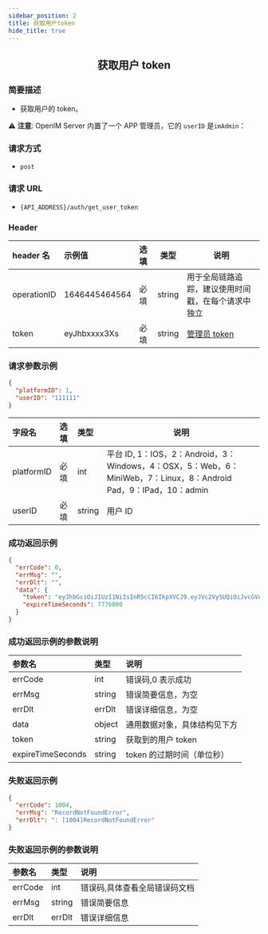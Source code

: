 ```yaml
---
sidebar_position: 2
title: 获取用户token
hide_title: true
---
```


<center>

## 获取用户 token

</center>

### 简要描述

- 获取用户的 token。

⚠️ **注意**: OpenIM Server 内置了一个 APP 管理员，它的 `userID` 是`imAdmin`：

### 请求方式

- `post`

### 请求 URL

- `{API_ADDRESS}/auth/get_user_token`

### Header

| header 名   | 示例值        | 选填 | 类型   | 说明                         |
| :---------- | :------------ | :--- | ------ | ---------------------------- |
| operationID | 1646445464564 | 必填 | string | 用于全局链路追踪，建议使用时间戳，在每个请求中独立 |
| token       | eyJhbxxxx3Xs  | 必填 | string | [管理员 token](docs/restapi/apis/authenticationManagement/getToken.mdx)                 |

### 请求参数示例

```json
{
  "platformID": 1,
  "userID": "111111"
}
```

| 字段名     | 选填 | 类型   | 说明                                                                                                              |
| :--------- | :--- | :----- | ----------------------------------------------------------------------------------------------------------------- |
| platformID | 必填 | int    | 平台 ID, 1：IOS，2：Android，3：Windows，4：OSX，5：Web，6：MiniWeb，7：Linux，8：Android Pad，9：IPad，10：admin |
| userID     | 必填 | string | 用户 ID                                                                                                           |

### 成功返回示例

```json
{
  "errCode": 0,
  "errMsg": "",
  "errDlt": "",
  "data": {
    "token": "eyJhbGciOiJIUzI1NiIsInR5cCI6IkpXVCJ9.eyJVc2VySUQiOiJvcGVuSU1BZG1pbiIsIlBsYXRmb3JtSUQiOjEsImV4cCI6MTY5Njc1NDgwNSwibmJmIjoxNjg4OTc4NTA1LCJpYXQiOjE2ODg5Nzg4MDV9.SAu86X3PzfYjtjBeYA4vZefNr1IiFKRgg12FeiXSm14",
    "expireTimeSeconds": 7776000
  }
}
```

### 成功返回示例的参数说明

| 参数名            | 类型   | 说明                         |
| :---------------- | :----- | :--------------------------- |
| errCode           | int    | 错误码,0 表示成功            |
| errMsg            | string | 错误简要信息，为空    |
| errDlt            | errDlt | 错误详细信息，为空    |
| data              | object | 通用数据对象，具体结构见下方 |
| token             | string | 获取到的用户 token           |
| expireTimeSeconds | string | token 的过期时间（单位秒）   |

### 失败返回示例

```json
{
  "errCode": 1004,
  "errMsg": "RecordNotFoundError",
  "errDlt": ": [1004]RecordNotFoundError"
}
```

### 失败返回示例的参数说明

| 参数名  | 类型   | 说明                          |
| :------ | :----- | :---------------------------- |
| errCode | int    | 错误码,具体查看全局错误码文档 |
| errMsg  | string | 错误简要信息                  |
| errDlt  | errDlt | 错误详细信息                  |
